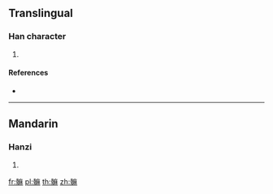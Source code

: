 {{character info/new}}
==Translingual==

===Han character===
{{Han char|rn=188|rad=骨|as=11|sn=21|four=70294|canj=BBIJC}}

# {{defn|Han|sort=骨11}}

====References====
* {{Han ref|kx=1450.330|dkj=45256|dj=1977.100|hdz=74417.110|uh=9ACD|ud=39629|bh=F6A2|bd=63138}}

----

==Mandarin==

===Hanzi===
{{cmn-hanzi|pin=[[mó]] ([[mo2]])|wg=mo<sup>2</sup>}}

# {{defn|lang=cmn|sort=骨11}}

[[fr:髍]]
[[pl:髍]]
[[th:髍]]
[[zh:髍]]